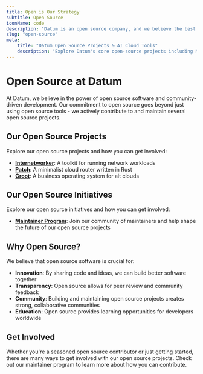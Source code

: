 ```yaml
---
title: Open is Our Strategy
subtitle: Open Source
iconName: code
description: "Datum is an open source company, and we believe the best software is built in the open. In addition to the core projects that we lead and maintain, we lean into open source projects and companies wherever possible."
slug: "open-source"
meta:
    title: "Datum Open Source Projects & AI Cloud Tools"
    description: "Explore Datum's core open-source projects including Milo, HickoryDNS, and the Envoy AI Gateway, along with technologies like Crossplane and SRv6."
---
```



# Open Source at Datum

At Datum, we believe in the power of open source software and community-driven development. Our commitment to open source goes beyond just using open source tools - we actively contribute to and maintain several open source projects.

## Our Open Source Projects

Explore our open source projects and how you can get involved:

- **[Internetworker](/open-source/internetworker)**: A toolkit for running network workloads
- **[Patch](/open-source/patch)**: A minimalist cloud router written in Rust
- **[Groot](/open-source/groot)**: A business operating system for alt clouds

## Our Open Source Initiatives

Explore our open source initiatives and how you can get involved:

- **[Maintainer Program](/open-source/maintainers)**: Join our community of maintainers and help shape the future of our open source projects

## Why Open Source?

We believe that open source software is crucial for:

- **Innovation**: By sharing code and ideas, we can build better software together
- **Transparency**: Open source allows for peer review and community feedback
- **Community**: Building and maintaining open source projects creates strong, collaborative communities
- **Education**: Open source provides learning opportunities for developers worldwide

## Get Involved

Whether you're a seasoned open source contributor or just getting started, there are many ways to get involved with our open source projects. Check out our maintainer program to learn more about how you can contribute.
